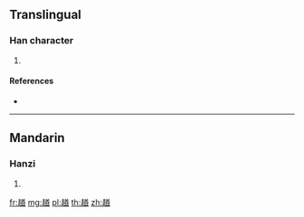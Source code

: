 {{character info/new}}
==Translingual==

===Han character===
{{Han char|rn=156|rad=走|as=09|sn=16|four=48806|canj=GOTCW}}

# {{defn|Han|sort=走09}}

====References====
* {{Han ref|kx=1219.050|dkj=37228|hdz=53495.110|uh=8DA5|ud=36261|bh=EBBB|bd=60347}}

----

==Mandarin==

===Hanzi===
{{cmn-hanzi|pin=[[qiū]] ([[qiu1]])|wg=ch'iu<sup>1</sup>}}

# {{defn|lang=cmn|sort=走09}}

[[fr:趥]]
[[mg:趥]]
[[pl:趥]]
[[th:趥]]
[[zh:趥]]